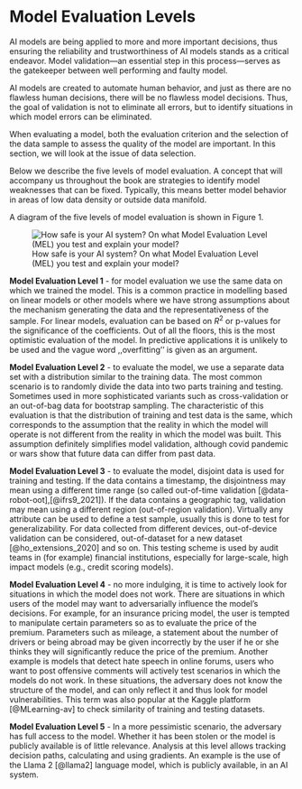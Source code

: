 # Model Evaluation Levels


AI models are being applied to more and more important decisions, thus ensuring the reliability and trustworthiness of AI models stands as a critical endeavor. Model validation---an essential step in this process---serves as the gatekeeper between well performing and faulty model.

AI models are created to automate human behavior, and just as there are no flawless human decisions, there will be no flawless model decisions. Thus, the goal of validation is not to eliminate all errors, but to identify situations in which model errors can be eliminated.

When evaluating a model, both the evaluation criterion and the selection of the data sample to assess the quality of the model are important. In this section, we will look at the issue of data selection. 

Below we describe the five levels of model evaluation. A concept that will accompany us throughout the book are strategies to identify model weaknesses that can be fixed. Typically, this means better model behavior in areas of low data density or outside data manifold.

A diagram of the five levels of model evaluation is shown in Figure 1. 

![How safe is your AI system? On what Model Evaluation Level (MEL) you test and explain your model?](images/MEL_levels.png)

**Model Evaluation Level 1** - for model evaluation we use the same data on which we trained the model. This is a common practice in modelling based on linear models or other models where we have strong assumptions about the mechanism generating the data and the representativeness of the sample. For linear models, evaluation can be based on $R^2$ or p-values for the significance of the coefficients. Out of all the floors, this is the most optimistic evaluation of the model. In predictive applications it is unlikely to be used and the vague word ,,overfitting'' is given as an argument.


**Model Evaluation Level 2** - to evaluate the model, we use a separate data set with a distribution similar to the training data. The most common scenario is to randomly divide the data into two parts training and testing. Sometimes used in more sophisticated variants such as cross-validation or an out-of-bag data for bootstrap sampling. The characteristic of this evaluation is that the distribution of training and test data is the same, which corresponds to the assumption that the reality in which the model will operate is not different from the reality in which the model was built. This assumption definitely simplifies model validation, although covid pandemic or wars  show that future data can differ from past data.  

**Model Evaluation Level 3** - to evaluate the model, disjoint data is used for training and testing. If the data contains a timestamp, the disjointness may mean using a different time range (so called out-of-time validation [@data-robot-oot],[@ifrs9_2021]). If the data contains a geographic tag, validation may mean using a different region (out-of-region validation). Virtually any attribute can be used to define a test sample, usually this is done to test for generalizability. For data collected from different devices, out-of-device validation can be considered, out-of-dataset for a new dataset [@ho_extensions_2020] and so on.
This testing scheme is used by audit teams in (for example) financial institutions, especially for large-scale, high impact models (e.g., credit scoring models).

**Model Evaluation Level 4** - no more indulging, it is time to actively look for situations in which the model does not work. There are situations in which users of the model may want to adversarially influence the model's decisions. For example, for an insurance pricing model, the user is tempted to manipulate certain parameters so as to evaluate the price of the premium. Parameters such as mileage, a statement about the number of drivers or being abroad may be given incorrectly by the user if he or she thinks they will significantly reduce the price of the premium. Another example is models that detect hate speech in online forums, users who want to post offensive comments will actively test scenarios in which the models do not work. In these situations, the adversary does not know the structure of the model, and can only reflect it and thus look for model vulnerabilities. This term was also popular at the Kaggle platform [@MLearning-av] to check similarity of training and testing datasets.

**Model Evaluation Level 5** - In a more pessimistic scenario, the adversary has full access to the model. Whether it has been stolen or the model is publicly available is of little relevance. Analysis at this level allows tracking decision paths, calculating and using gradients. An example is the use of the Llama 2 [@llama2] language model, which is publicly available, in an AI system.



